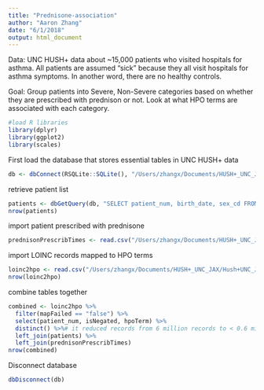 ```yaml
---
title: "Prednisone-association"
author: "Aaron Zhang"
date: "6/1/2018"
output: html_document
---
```


Data:
UNC HUSH+ data about ~15,000 patients who visited hospitals for asthma. All patients are assumed "sick" because they all visit hospitals for asthma symptoms. In another word, there are no healthy controls.

Goal:
Group patients into Severe, Non-Severe categories based on whether they are prescribed with prednison or not. Look at what HPO terms are associated with each category. 

```r
#load R libraries
library(dplyr)
library(ggplot2)
library(scales)
```

First load the database that stores essential tables in UNC HUSH+ data
```r
db <- dbConnect(RSQLite::SQLite(), "/Users/zhangx/Documents/HUSH+_UNC_JAX/Hush+UNC_JAX/HUSH+_UNC_JAX.sqlite")
```
retrieve patient list
```r
patients <- dbGetQuery(db, "SELECT patient_num, birth_date, sex_cd FROM PATIENT_DIMENTION")
nrow(patients)
```
import patient prescribed with prednisone
```r
prednisonPrescribTimes <- read.csv("/Users/zhangx/Documents/HUSH+_UNC_JAX/Hush+UNC_JAX/HUSH+/patientPrednisonPrsbCount.txt", header = TRUE, sep = "\t");
```
import LOINC records mapped to HPO terms
```r
loinc2hpo <- read.csv("/Users/zhangx/Documents/HUSH+_UNC_JAX/Hush+UNC_JAX/HUSH+/loinc2hpotransformation.txt", header = TRUE, sep = "\t")
nrow(loinc2hpo)
```

combine tables together
```r
combined <- loinc2hpo %>%
  filter(mapFailed == "false") %>%
  select(patient_num, isNegated, hpoTerm) %>%
  distinct() %>%# it reduced records from 6 million records to < 0.6 million
  left_join(patients) %>%
  left_join(prednisonPrescribTimes)
nrow(combined)
```






Disconnect database
```r
dbDisconnect(db)
```



